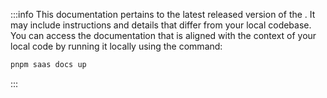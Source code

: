 
:::info
This documentation pertains to the latest released version of the <ProjectName/>. It may include instructions and
details that differ from your local codebase. You can access the documentation that is aligned with the context of your
local code by running it locally using the command:

```bash
pnpm saas docs up
```
:::
